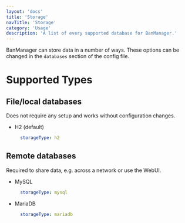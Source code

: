 ```yaml
---
layout: 'docs'
title: 'Storage'
navTitle: 'Storage'
category: 'Usage'
description: 'A list of every supported database for BanManager.'
---
```

BanManager can store data in a number of ways. These options can be changed in the `databases` section of the config file.

# Supported Types
## File/local databases
Does not require any setup and works without configuration changes.
- H2 (default)
  ```yml
    storageType: h2
  ```
## Remote databases
Required to share data, e.g. across a network or use the WebUI.
- MySQL
  ```yml
    storageType: mysql
  ```
- MariaDB
  ```yml
    storageType: mariadb
  ```
